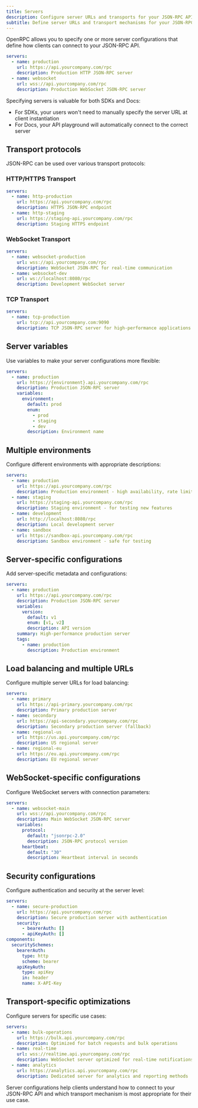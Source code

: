 ```yaml
---
title: Servers
description: Configure server URLs and transports for your JSON-RPC API
subtitle: Define server URLs and transport mechanisms for your JSON-RPC API
---
```


OpenRPC allows you to specify one or more server configurations that define how clients can connect to your JSON-RPC API.

```yml openrpc.yml 
servers:
  - name: production
    url: https://api.yourcompany.com/rpc
    description: Production HTTP JSON-RPC server
  - name: websocket
    url: wss://api.yourcompany.com/rpc
    description: Production WebSocket JSON-RPC server
```

Specifying servers is valuable for both SDKs and Docs: 
- For SDKs, your users won't need to manually specify the server URL at client instantiation
- For Docs, your API playground will automatically connect to the correct server

## Transport protocols

JSON-RPC can be used over various transport protocols:

### HTTP/HTTPS Transport
```yml openrpc.yml 
servers:
  - name: http-production
    url: https://api.yourcompany.com/rpc
    description: HTTPS JSON-RPC endpoint
  - name: http-staging
    url: https://staging-api.yourcompany.com/rpc
    description: Staging HTTPS endpoint
```

### WebSocket Transport
```yml openrpc.yml 
servers:
  - name: websocket-production
    url: wss://api.yourcompany.com/rpc
    description: WebSocket JSON-RPC for real-time communication
  - name: websocket-dev
    url: ws://localhost:8080/rpc
    description: Development WebSocket server
```

### TCP Transport
```yml openrpc.yml 
servers:
  - name: tcp-production
    url: tcp://api.yourcompany.com:9090
    description: TCP JSON-RPC server for high-performance applications
```

## Server variables

Use variables to make your server configurations more flexible:

```yml openrpc.yml {3-12}
servers:
  - name: production
    url: https://{environment}.api.yourcompany.com/rpc
    description: Production JSON-RPC server
    variables:
      environment:
        default: prod
        enum:
          - prod
          - staging
          - dev
        description: Environment name
```

## Multiple environments

Configure different environments with appropriate descriptions:

```yml openrpc.yml 
servers:
  - name: production
    url: https://api.yourcompany.com/rpc
    description: Production environment - high availability, rate limited
  - name: staging
    url: https://staging-api.yourcompany.com/rpc
    description: Staging environment - for testing new features
  - name: development
    url: http://localhost:8080/rpc
    description: Local development server
  - name: sandbox
    url: https://sandbox-api.yourcompany.com/rpc
    description: Sandbox environment - safe for testing
```

## Server-specific configurations

Add server-specific metadata and configurations:

```yml openrpc.yml {4-12}
servers:
  - name: production
    url: https://api.yourcompany.com/rpc
    description: Production JSON-RPC server
    variables:
      version:
        default: v1
        enum: [v1, v2]
        description: API version
    summary: High-performance production server
    tags:
      - name: production
        description: Production environment
```

## Load balancing and multiple URLs

Configure multiple server URLs for load balancing:

```yml openrpc.yml 
servers:
  - name: primary
    url: https://api-primary.yourcompany.com/rpc
    description: Primary production server
  - name: secondary
    url: https://api-secondary.yourcompany.com/rpc
    description: Secondary production server (fallback)
  - name: regional-us
    url: https://us.api.yourcompany.com/rpc
    description: US regional server
  - name: regional-eu
    url: https://eu.api.yourcompany.com/rpc
    description: EU regional server
```

## WebSocket-specific configurations

Configure WebSocket servers with connection parameters:

```yml openrpc.yml {4-10}
servers:
  - name: websocket-main
    url: wss://api.yourcompany.com/rpc
    description: Main WebSocket JSON-RPC server
    variables:
      protocol:
        default: "jsonrpc-2.0"
        description: JSON-RPC protocol version
      heartbeat:
        default: "30"
        description: Heartbeat interval in seconds
```

## Security configurations

Configure authentication and security at the server level:

```yml openrpc.yml {4-6}
servers:
  - name: secure-production
    url: https://api.yourcompany.com/rpc
    description: Secure production server with authentication
    security:
      - bearerAuth: []
      - apiKeyAuth: []
components:
  securitySchemes:
    bearerAuth:
      type: http
      scheme: bearer
    apiKeyAuth:
      type: apiKey
      in: header
      name: X-API-Key
```

## Transport-specific optimizations

Configure servers for specific use cases:

```yml openrpc.yml 
servers:
  - name: bulk-operations
    url: https://bulk.api.yourcompany.com/rpc
    description: Optimized for batch requests and bulk operations
  - name: real-time
    url: wss://realtime.api.yourcompany.com/rpc
    description: WebSocket server optimized for real-time notifications
  - name: analytics
    url: https://analytics.api.yourcompany.com/rpc
    description: Dedicated server for analytics and reporting methods
```

Server configurations help clients understand how to connect to your JSON-RPC API and which transport mechanism is most appropriate for their use case. 